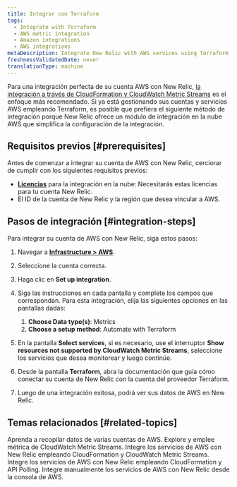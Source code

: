 ```yaml
---
title: Integrar con Terraform
tags:
  - Integrate with Terraform
  - AWS metric integration
  - Amazon integrations
  - AWS integrations
metaDescription: Integrate New Relic with AWS services using Terraform.
freshnessValidatedDate: never
translationType: machine
---
```


Para una integración perfecta de su cuenta AWS con New Relic, [la integración a través de CloudFormation y CloudWatch Metric Streams](/docs/infrastructure/amazon-integrations/aws-integration-for-metrics/via-cloudformation) es el enfoque más recomendado. Si ya está gestionando sus cuentas y servicios AWS empleando Terraform, es posible que prefiera el siguiente método de integración porque New Relic ofrece un módulo de integración en la nube AWS que simplifica la configuración de la integración.

## Requisitos previos [#prerequisites]

Antes de comenzar a integrar su cuenta de AWS con New Relic, cerciorar de cumplir con los siguientes requisitos previos:

* **[Licencias](/docs/accounts/accounts-billing/new-relic-one-user-management/user-permissions/#infrastructure)** para la integración en la nube: Necesitarás estas licencias para tu cuenta New Relic.
* El ID de la cuenta de New Relic y la región que desea vincular a AWS.

## Pasos de integración [#integration-steps]

Para integrar su cuenta de AWS con New Relic, siga estos pasos:

1. Navegar a [<DNT>**Infrastructure &gt; AWS**</DNT>](https://one.newrelic.com/infra/infrastructure/cloud-aws).

2. Seleccione la cuenta correcta.

3. Haga clic en <DNT>**Set up integration**</DNT>.

4. Siga las instrucciones en cada pantalla y complete los campos que correspondan. Para esta integración, elija las siguientes opciones en las pantallas dadas:

   1. <DNT>**Choose Data type(s)**</DNT>: <DNT>Metrics</DNT>
   2. <DNT>**Choose a setup method**</DNT>: <DNT>Automate with Terraform</DNT>

5. En la pantalla <DNT>**Select services**</DNT>, si es necesario, use el interruptor <DNT>**Show resources not supported by CloudWatch Metric Streams**</DNT>, seleccione los servicios que desea monitorear y luego continúe.

6. Desde la pantalla <DNT>**Terraform**</DNT>, abra la documentación que guía cómo conectar su cuenta de New Relic con la cuenta del proveedor Terraform.

7. Luego de una integración exitosa, podrá ver sus datos de AWS en New Relic.

## Temas relacionados [#related-topics]

<DocTiles>
  <DocTile title="Recopilar datos de varias cuentas de AWS" path="/docs/infrastructure/amazon-integrations/manage-aws-data/aws-multi-account/">
    Aprenda a recopilar datos de varias cuentas de AWS.
  </DocTile>

  <DocTile title="AWS integración métrica" path="/docs/infrastructure/amazon-integrations/manage-aws-data/aws-integrations-metrics/">
    Explore y emplee métrica de CloudWatch Metric Streams.
  </DocTile>

  <DocTile title="Integración AWS a través de CloudFormation y CWMS" path="/docs/infrastructure/amazon-integrations/aws-integration-for-metrics/via-cloudformation-cwms">
    Integre los servicios de AWS con New Relic empleando CloudFormation y CloudWatch Metric Streams.
  </DocTile>

  <DocTile title="Integración AWS a través de CloudFormation y API Polling" path="/docs/infrastructure/amazon-integrations/aws-integration-for-metrics/via-cloudformation-and-api-polling">
    Integre los servicios de AWS con New Relic empleando CloudFormation y API Polling.
  </DocTile>

  <DocTile title="Integración manual desde la consola AWS" path="/docs/infrastructure/amazon-integrations/aws-integration-for-metrics/manual">
    Integre manualmente los servicios de AWS con New Relic desde la consola de AWS.
  </DocTile>
</DocTiles>